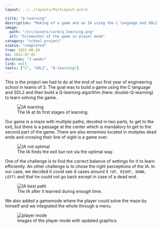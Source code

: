 ```yaml
---
layout: ../../layouts/PostLayout.astro

title: "Q-learning"
description: "Making of a game and an IA using the C language and SDL2 to find the exit of a maze via the quickest path."
image:
  path: "/src/assets/card/q_learning.png"
  alt: "Screenshot of the game in player mode"
category: "school-project"
status: "completed"
from: 2022-06-20
to: 2022-07-01
duration: "2 weeks"
link: null
tools: ["C", "SDL2", "Q-learning"]
---
```



This is the project we had to do at the end of our first year of engineering school in teams of 3. The goal was to build a game using the C language and SDL2 and then build a Q-learning algorithm (here: double-Q-learning) to learn solving the game.


<figure>
  <picture>
    <source srcset={ia_learning.src} />
    <Image src={ia_learning} alt="IA learning" />
  </picture>
  <figcaption>The IA at its first stages of learning.</figcaption>
</figure>

Our game is a maze with multiple paths, devided in two parts, to get to the exit, but there is a passage at the center which is mandatory to get to the second part of the game. There are also ennemies located in mutiples dead ends and crossing their line of sight is a game over.


<figure>
  <Image src={ia_not_optimal_path} alt="IA not optimal" />
  <figcaption>The IA finds the exit but not via the optimal way.</figcaption>
</figure>

One of the challenge is to find the correct balance of settings for it to learn efficiently. An other challenge is to chose the right perceptions of the IA. In our case, we decided it could see 4 cases around it <code>(UP, RIGHT, DOWN, LEFT)</code> and that he could not go back except in case of a dead end.


<figure>
  <Image src={ia_best_path} alt="IA best path" />
  <figcaption>The IA after it learned during enough time.</figcaption>
</figure>

We also added a gamemode where the player could solve the maze by himself and we integrated the whole through a menu.


<figure>
  <Image src={player_mode} alt="player mode" />
  <figcaption>Images of the player mode with updated graphics.</figcaption>
</figure>
